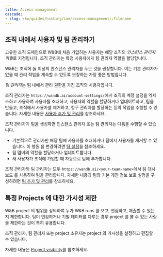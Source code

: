 ```yaml
---
title: Access management
cascade:
- slug: /ko/guides/hosting/iam/access-management/:filename
---
```


## 조직 내에서 사용자 및 팀 관리하기
고유한 조직 도메인으로 W&B에 처음 가입하는 사용자는 해당 조직의 *인스턴스 관리자 역할*로 지정됩니다. 조직 관리자는 특정 사용자에게 팀 관리자 역할을 할당합니다.

<Note>
W&B는 조직에 둘 이상의 인스턴스 관리자를 두는 것을 권장합니다. 이는 기본 관리자가 없을 때 관리 작업을 계속할 수 있도록 보장하는 가장 좋은 방법입니다.
</Note>

*팀 관리자*는 팀 내에서 관리 권한을 가진 조직의 사용자입니다.

조직 관리자는 `https://wandb.ai/account-settings/`에서 조직의 계정 설정을 엑세스하고 사용하여 사용자를 초대하고, 사용자의 역할을 할당하거나 업데이트하고, 팀을 만들고, 조직에서 사용자를 제거하고, 청구 관리자를 할당하는 등의 작업을 수행할 수 있습니다. 자세한 내용은 [사용자 추가 및 관리](/ko/platform/hosting/iam/access-management/manage-organization/#add-and-manage-users)를 참조하세요.

조직 관리자가 팀을 생성하면 인스턴스 관리자 또는 팀 관리자는 다음을 수행할 수 있습니다.

- 기본적으로 관리자만 해당 팀에 사용자를 초대하거나 팀에서 사용자를 제거할 수 있습니다. 이 행동 을 변경하려면 [팀 설정](/ko/platform/app/settings-page/teams/#privacy)을 참조하세요.
- 팀 멤버의 역할을 할당하거나 업데이트합니다.
- 새 사용자가 조직에 가입할 때 자동으로 팀에 추가합니다.

조직 관리자와 팀 관리자는 모두 `https://wandb.ai/<your-team-name>`에서 팀 대시보드 를 사용하여 팀을 관리합니다. 자세한 내용과 팀의 기본 개인 정보 보호 설정을 구성하려면 [팀 추가 및 관리](/ko/platform/hosting/iam/access-management/manage-organization/#add-and-manage-teams)를 참조하세요.

## 특정 Projects 에 대한 가시성 제한

W&B project 의 범위를 정의하여 누가 W&B runs 를 보고, 편집하고, 제출할 수 있는지 제한합니다. 팀이 민감하거나 기밀 데이터를 다루는 경우 project 를 볼 수 있는 사람을 제한하는 것이 특히 유용합니다.

조직 관리자, 팀 관리자 또는 project 소유자는 project 의 가시성을 설정하고 편집할 수 있습니다.

자세한 내용은 [Project visibility](/ko/platform/hosting/iam/access-management/restricted-projects/)를 참조하세요.
